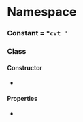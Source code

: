 
# Namespace <Decl s={Ot.Cvt} />

### Constant <Decl s={Ot.Cvt.Tag}/> = `"cvt "`

### Class <Decl s={Ot.Cvt.Table} />

#### Constructor

* <Method s={Ot.Cvt.Table.constructor} args={{items:optional(array(Ot.Var.Value))}} />

#### Properties

* <Member s={Ot.Fpgm.Table.items} type={array(Ot.Var.Value)}/>